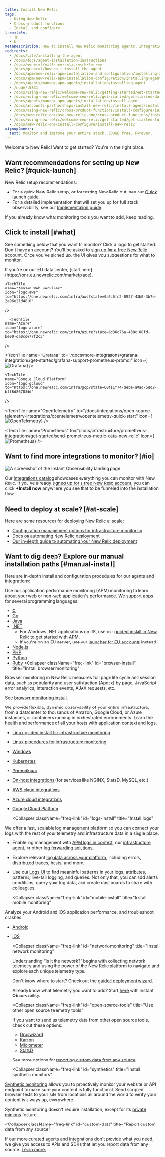 ```yaml
---
title: Install New Relic 
tags:
  - Using New Relic
  - Cross-product functions
  - Install and configure
translate:
  - jp
  - kr
metaDescription: How to install New Relic monitoring agents, integrations, and other tools.
redirects:
  - /docs/site/installing-the-agent
  - /docs/docs/agent-installation-instructions
  - /docs/general/will-new-relic-work-for-me
  - /docs/general/how-do-i-install-the-agent
  - /docs/apm/new-relic-apm/installation-and-configuration/installing-agent
  - /docs/apm/new-relic-apm/installation-configuration/installing-agent
  - /docs/agents/manage-apm-agents/installation/installing-agent
  - /node/15831
  - /docs/using-new-relic/welcome-new-relic/getting-started/get-started-data-reporting
  - /docs/using-new-relic/welcome-new-relic/get-started/get-started-data-reporting
  - /docs/agents/manage-apm-agents/installation/install-agent
  - /docs/accounts-partnerships/install-new-relic/install-agent/install-agent
  - /docs/using-new-relic/cross-product-functions/install-configure/install-new-relic
  - /docs/new-relic-one/use-new-relic-one/cross-product-functions/install-configure/install-new-relic
  - /docs/using-new-relic/welcome-new-relic/get-started/get-started-full-stack-observability
  - /docs/new-relic-one/install-configure/install-new-relic
signupBanner:
  text: Monitor and improve your entire stack. 100GB free. Forever.
---
```






Welcome to New Relic! Want to get started? You're in the right place.

## Want recommendations for setting up New Relic? [#quick-launch]

New Relic setup recommendations: 

* For a quick New Relic setup, or for testing New Relic out, see our [Quick launch guide](/docs/new-relic-solutions/get-started/quick-launch-guide).
* For a detailed implementation that will set you up for full stack observability, see our [Implementation guide](/docs/new-relic-solutions/get-started/implementation-guide-intro). 

If you already know what monitoring tools you want to add, keep reading.

## Click to install [#what]

See something below that you want to monitor? Click a logo to get started. Don't have an account? You'll be asked to [sign up for a free New Relic account](https://newrelic.com/signup). Once you've signed up, the UI gives you suggestions for what to monitor.

<Callout variant="important">
If you're on our EU data center, [start here](https://one.eu.newrelic.com/marketplace).
</Callout>

<TechTileGrid>
  <TechTile
    name="Android agent"
    icon="logo-android-color"
    to="https://one.newrelic.com/nr1-core/mobile-redirectors/mobile-new-application?state=33395854-87f5-42c3-ba66-c5139ffe9603"
  />

    <TechTile
    name="Amazon Web Services"
    icon="logo-aws"
    to="https://one.newrelic.com/infra/aws?state=0a9c6fc2-0927-48b0-3b7e-2a96e21d4810"
  />

      <TechTile
    name="Azure"
    icon="logo-azure"
    to="https://one.newrelic.com/infra/azure?state=8d86c76a-438c-08fd-be00-da0cd677f2c3"
  />

  <TechTile
    name="Browser agent"
    icon="logo-javascript"
    to="https://one.newrelic.com/nr1-core/browser-redirectors/browser-new-application"
  />

  <TechTile
    name="Grafana"
    to="/docs/more-integrations/grafana-integrations/get-started/grafana-support-prometheus-promql"
    icon={<img variant="TechTile" src={apmGrafana} alt="Grafana"/>}
  />

  <TechTile
    name="Go agent"
    icon="logo-go"
    to="https://one.newrelic.com/nr1-core?state=f310f9fd-96b5-7d5e-045e-b151331293ca"
  />

    <TechTile
    name="Google Cloud Platform"
    icon="logo-gcloud"
    to="https://one.newrelic.com/infra/gcp?state=60f11f74-debe-a0ad-5dd2-bff8d86703dd"
  />

  <TechTile
    name="Infrastructure agent (Linux)"
    icon="logo-linux"
    to="https://one.newrelic.com/nr1-core?state=5b7e379f-15ec-a586-2193-7f9e0db0b37d"
  />

  <TechTile
    name="Infrastructure agent (Windows)"
    icon="logo-windows"
    to="https://one.newrelic.com/nr1-core?state=37bb5f20-2cbf-f232-03da-ad5cef52302c"
  />


  <TechTile
    name="iOS agent (XCFramework)"
    icon="logo-apple-color"
    to="https://one.newrelic.com/nr1-core/mobile-redirectors/mobile-new-application?state=0fcb563f-3bd9-5e9c-3c55-7555b9c2c764"
  />

  <TechTile
    name="Java agent"
    icon="logo-java"
    to="https://one.newrelic.com/nr1-core?state=f378c92c-1d6a-dc90-c26c-0c2ad930959a"
  />

  <TechTile
    name="Kubernetes integration"
    icon="logo-kubernetes"
    to="https://one.newrelic.com/nr1-core?state=19e504e9-07ab-9e58-c6c6-81583122c5d5"
  />

  <TechTile
    name="Logs"
    icon="logo-newrelic"
    to="https://one.newrelic.com/nr1-core?state=5b7e379f-15ec-a586-2193-7f9e0db0b37d"
  />

  <TechTile
    name=".NET agent"
    icon="logo-dotnet"
    to="https://one.newrelic.com/nr1-core?state=fcaeee53-614a-4c29-92ee-694e0b128368"
  />

  <TechTile
    name="Network monitoring"
    icon="logo-newrelic"
    to="https://one.newrelic.com/network-performance-monitoring"
  />

  <TechTile
    name="Node.js agent"
    icon="logo-nodejs"
    to="https://one.newrelic.com/marketplace/install-data-source?state=be2e62fa-cc3b-c428-27c4-8d662c9e80a1"
  />

  <TechTile
    name="OpenTelemetry"
    to="/docs/integrations/open-source-telemetry-integrations/opentelemetry/opentelemetry-quick-start"
    icon={<img variant="TechTile" src={apmOpentelemetry} alt="OpenTelemetry"/>}
  />

  <TechTile
    name="PHP agent"
    icon="logo-php"
    to="https://one.newrelic.com/nr1-core?state=77aab820-3aaf-066b-c3fc-2f3437b403a8"
  />

  <TechTile
    name="Prometheus"
    to="/docs/infrastructure/prometheus-integrations/get-started/send-prometheus-metric-data-new-relic"
    icon={<img variant="TechTile" src={apmPrometheus} alt="Prometheus"/>}
  />

  <TechTile
    name="Python agent"
    icon="logo-python"
    to="https://one.newrelic.com/nr1-core?state=1ed82004-2854-1a4a-2a91-69302832ccc0"
  />

  <TechTile
    name="Ruby agent"
    icon="logo-ruby"
    to="https://one.newrelic.com/nr1-core?state=d69143ab-605c-579b-25bf-cc6e5fee5b80"
  />

</TechTileGrid>

## Want to find more integrations to monitor? [#io]

<img
  title="Instant observability landing page"
  alt="A screenshot of the Instant Observability landing page"
  src={quickstartsInstallNewRelic}
/>

Our [integrations catalog](https://newrelic.com/instant-observability/) showcases everything you can monitor with New Relic. If you've already [signed up for a free New Relic account](https://newrelic.com/signup), you can click **+Install now** anywhere you see that to be funneled into the installation flow. 

## Need to deploy at scale? [#at-scale]

Here are some resources for deploying New Relic at scale: 
* [Configuration management options for infrastructure monitoring](/docs/infrastructure/install-infrastructure-agent/configuration/configure-infrastructure-agent#config-mgmt)
* [Docs on automating New Relic deployment](https://developer.newrelic.com/automate-workflows)
* [Our in-depth guide to automating your New Relic deployment](/docs/new-relic-solutions/observability-maturity/operational-efficiency/observability-as-code-guide)

## Want to dig deep? Explore our manual installation paths [#manual-install]

Here are in-depth install and configuration procedures for our agents and integrations: 

<CollapserGroup>
  <Collapser
    className="freq-link"
    id="apm-install"
    title="Install an APM agent"
  >
Use our application performance monitoring (APM) monitoring to learn about your web or non-web application's performance. We support apps for several programming languages:

* [C](/docs/agents/c-sdk/install-configure/install-c-sdk-compile-link-your-code)
* [Go](/docs/agents/go-agent/get-started/get-new-relic-go)
* [Java](/docs/agents/java-agent/installation/install-java-agent)
* [.NET](/install/dotnet)
  * For Windows .NET applications on IIS, use our [guided install in New Relic](https://one.newrelic.com/launcher/nr1-core.home?pane=eyJuZXJkbGV0SWQiOiJucjEtY29yZS5ob21lLXNjcmVlbiJ9&cards[0]=eyJuZXJkbGV0SWQiOiJucjEtaW5zdGFsbC1uZXdyZWxpYy5ucjEtaW5zdGFsbC1uZXdyZWxpYyIsInBhdGgiOiJhcG0iLCJsYW5ndWFnZSI6ICJkb3RuZXQiLCAicmVjaXBlTmFtZSI6ICJkb3RuZXQtYWdlbnQtaW5zdGFsbGVyIiwgImluaXRpYWxBY3Rpb25JbmRleCI6MiwiYWNjb3VudElkIjpudWxsfQ==) to get started with APM.
  * If you're on an EU server, use our [launcher for EU accounts](https://one.eu.newrelic.com/launcher/nr1-core.home?pane=eyJuZXJkbGV0SWQiOiJucjEtY29yZS5ob21lLXNjcmVlbiJ9&cards[0]=eyJuZXJkbGV0SWQiOiJucjEtaW5zdGFsbC1uZXdyZWxpYy5ucjEtaW5zdGFsbC1uZXdyZWxpYyIsInBhdGgiOiJhcG0iLCJsYW5ndWFnZSI6ICJkb3RuZXQiLCAicmVjaXBlTmFtZSI6ICJkb3RuZXQtYWdlbnQtaW5zdGFsbGVyIiwgImluaXRpYWxBY3Rpb25JbmRleCI6MiwiYWNjb3VudElkIjpudWxsfQ==) instead.
* [Node.js](/docs/agents/nodejs-agent/installation-configuration/install-maintain-nodejs)
* [PHP](/docs/agents/php-agent/installation/php-agent-installation-overview)
* [Python](/docs/apm/agents/python-agent/installation)
* [Ruby](/docs/agents/ruby-agent/installation-configuration/ruby-agent-installation)
  </Collapser>
  <Collapser
    className="freq-link"
    id="browser-install"
    title="Install browser monitoring"
  >

Browser monitoring in New Relic measures full page life cycle and session data, such as popularity and user satisfaction (Apdex) by page, JavaScript error analytics, interaction events, AJAX requests, etc.

See [browser monitoring install](/docs/browser/new-relic-browser/installation/install-new-relic-browser-agent).

  </Collapser>
  <Collapser
    className="freq-link"
    id="infra-install"
    title="Install infrastructure monitoring"
  >

We provide flexible, dynamic observability of your entire infrastructure, from a datacenter to thousands of Amazon, Google Cloud, or Azure instances, or containers running in orchestrated environments. Learn the health and performance of all your hosts with application context and logs.

* [Linux guided install for infrastructure monitoring](https://one.newrelic.com/launcher/nr1-core.explorer?pane=eyJuZXJkbGV0SWQiOiJucjEtY29yZS5saXN0aW5nIn0=&cards[0]=eyJuZXJkbGV0SWQiOiJucjEtaW5zdGFsbC1uZXdyZWxpYy5ucjEtaW5zdGFsbC1uZXdyZWxpYyIsImFjdGl2ZUNvbXBvbmVudCI6IlZUU09FbnZpcm9ubWVudCIsInBhdGgiOiJndWlkZWQifQ==)
* [Linux procedures for infrastructure monitoring](/docs/infrastructure/new-relic-infrastructure/installation/install-infrastructure-linux)
* [Windows](/docs/infrastructure/new-relic-infrastructure/installation/install-infrastructure-windows-server)
* [Kubernetes](/docs/integrations/kubernetes-integration/installation/kubernetes-installation-configuration)
* [Prometheus](/docs/integrations/prometheus-integrations)
* [On-host integrations](/docs/infrastructure/integrations/install-integrations-package) (for services like NGINX, StatsD, MySQL, etc.)
* [AWS cloud integrations](/docs/infrastructure/amazon-integrations/getting-started/connect-aws-services-infrastructure)
* [Azure cloud integrations](/docs/infrastructure/microsoft-azure-integrations/getting-started/activate-azure-integrations)
* [Google Cloud Platform](/docs/integrations/google-cloud-platform-integrations/getting-started/connect-google-cloud-platform-services-infrastructure)
  </Collapser>

  <Collapser
    className="freq-link"
    id="logs-install"
    title="Install logs"
  >

We offer a fast, scalable log management platform so you can connect your logs with the rest of your telemetry and infrastructure data in a single place. 

* Enable log management with [APM logs in context](/docs/apm/new-relic-apm/getting-started/get-started-logs-context), our [infrastructure agent](/docs/logs/forward-logs/forward-your-logs-using-infrastructure-agent/), or other [log forwarding solutions](/docs/logs/forward-logs/enable-log-management-new-relic/).
* Explore relevant [log data across your platform](/docs/apm/new-relic-apm/getting-started/get-started-logs-context#response-time-example), including errors, distributed traces, hosts, and more.
* Use our [Logs UI](/docs/logs/ui-data/use-logs-ui/) to find meaninful patterns in your logs, attributes, patterns, live-tail logging, and queries. Not only that, you can add alerts conditions, query your log data, and create dashboards to share with colleagues.
  </Collapser>
  
  <Collapser
    className="freq-link"
    id="mobile-install"
    title="Install mobile monitoring"
  >

Analyze your Android and iOS application performance, and troubleshoot crashes:

* [Android](/docs/mobile-monitoring/mobile-monitoring-installation/getting-started/android-installation-configuration)
* [iOS](/docs/mobile-monitoring/mobile-monitoring-installation/getting-started/ios-installation-configuration)
  </Collapser>

  <Collapser
    className="freq-link"
    id="network-monitoring"
    title="Install network monitoring"
  >
  Understanding “Is it the network?” begins with collecting network telemetry and using the power of the New Relic platform to navigate and explore each unique telemetry type.

  Don't know where to start? Check out the [guided deployment wizard](https://one.newrelic.com/network-performance-monitoring).

  Already know what telemetry you want to add? Start [here](https://onenr.io/0VjYDqkZ3R0) with Instant Observability.
  </Collapser>

  <Collapser
    className="freq-link"
    id="open-source-tools"
    title="Use other open source telemetry tools"
  >
  If you want to send us telemetry data from other open source tools, check out these options:

    * [Dropwizard](/docs/more-integrations/open-source-telemetry-integrations/dropwizard/dropwizard-reporter)
    * [Kamon](/docs/integrations/open-source-telemetry-integrations/kamon/kamon-reporter)
    * [Micrometer](/docs/more-integrations/open-source-telemetry-integrations/micrometer/micrometer-metrics-registry)
    * [StatsD](/docs/infrastructure/host-integrations/host-integrations-list/statsd-monitoring-integration-version-2)

  See more options for [reporting custom data from any source](/docs/data-apis/custom-data/get-custom-data-from-any-source).

  </Collapser>

  <Collapser
    className="freq-link"
    id="synthetics"
    title="Install synthetic monitors"
  >

[Synthetic monitoring](/docs/synthetics) allows you to proactively monitor your website or API endpoint to make sure your content is fully functional. Send scripted browser tests to your site from locations all around the world to verify your content is always up, everywhere.

Synthetic monitoring doesn't require installation, except for its [private minions](/docs/synthetics/new-relic-synthetics/private-locations/install-configure-private-minions) feature.

  </Collapser>

  <Collapser
    className="freq-link"
    id="custom-data"
    title="Report custom data from any source"
  >
If our more curated agents and integrations don't provide what you need, we give you access to APIs and SDKs that let you report data from any source. [Learn more.](/docs/data-apis/custom-data/get-custom-data-from-any-source)

  </Collapser>

</CollapserGroup>
